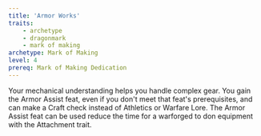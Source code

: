 ```yaml
---
title: 'Armor Works'
traits:
    - archetype
    - dragonmark
    - mark of making
archetype: Mark of Making
level: 4
prereq: Mark of Making Dedication
---
```


Your mechanical understanding helps you handle complex gear. You gain the Armor Assist feat, even if you don't meet that feat's prerequisites, and can make a Craft check instead of Athletics or Warfare Lore. The Armor Assist feat can be used reduce the time for a warforged to don equipment with the Attachment trait.
